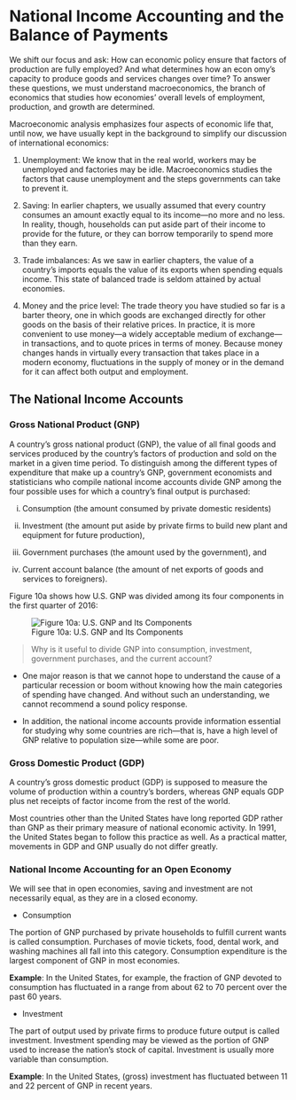 # National Income Accounting and the Balance of Payments

We shift our focus and ask: How can economic policy ensure that factors of production are fully employed? And what determines how an econ omy's capacity to produce goods and services changes over time? To answer these questions, we must understand macroeconomics, the branch of economics that studies how economies' overall levels of employment, production, and growth are determined.

Macroeconomic analysis emphasizes four aspects of economic life that, until now, we have usually kept in the background to simplify our discussion of international economics:

1.  Unemployment: We know that in the real world, workers may be unemployed and factories may be idle. Macroeconomics studies the factors that cause unemployment and the steps governments can take to prevent it.

2.  Saving: In earlier chapters, we usually assumed that every country consumes an amount exactly equal to its income---no more and no less. In reality, though, households can put aside part of their income to provide for the future, or they can borrow temporarily to spend more than they earn.

3.  Trade imbalances: As we saw in earlier chapters, the value of a country's imports equals the value of its exports when spending equals income. This state of balanced trade is seldom attained by actual economies.

4.  Money and the price level: The trade theory you have studied so far is a barter theory, one in which goods are exchanged directly for other goods on the basis of their relative prices. In practice, it is more convenient to use money---a widely acceptable medium of exchange---in transactions, and to quote prices in terms of money. Because money changes hands in virtually every transaction that takes place in a modern economy, fluctuations in the supply of money or in the demand for it can affect both output and employment.

## The National Income Accounts

### Gross National Product (GNP)

A country's gross national product (GNP), the value of all final goods and services produced by the country's factors of production and sold on the market in a given time period. To distinguish among the different types of expenditure that make up a country's GNP, government economists and statisticians who compile national income accounts divide GNP among the four possible uses for which a country's final output is purchased:

(i) Consumption (the amount consumed by private domestic residents)

(ii) Investment (the amount put aside by private firms to build new plant and equipment for future production),

(iii) Government purchases (the amount used by the government), and

(iv) Current account balance (the amount of net exports of goods and services to foreigners).

Figure 10a shows how U.S. GNP was divided among its four components in the first quarter of 2016:

![Figure 10a: U.S. GNP and Its Components](figures/U.S_GNP_Components.jpg)

> Why is it useful to divide GNP into consumption, investment, government purchases, and the current account? 
 
- One major reason is that we cannot hope to understand the cause of a particular recession or boom without knowing how the main categories of spending have changed. And without such an understanding, we cannot
recommend a sound policy response. 

- In addition, the national income accounts provide information essential for studying why some countries are rich—that is, have a high level of GNP relative to population size—while some are poor.

### Gross Domestic Product (GDP)

A country's gross domestic product (GDP) is supposed to measure the volume of production within a country’s borders, whereas GNP equals GDP plus net receipts of factor income from the rest of the world.

Most countries other than the United States have long reported GDP rather than GNP as their primary measure of national economic activity. In 1991, the United States began to follow this practice as well. As a practical matter, movements in GDP and GNP usually do not differ greatly.

### National Income Accounting for an Open Economy

We will see that in open economies, saving and investment are not necessarily equal, as they are in a closed economy.

- Consumption

The portion of GNP purchased by private households to fulfill current wants is called
consumption. Purchases of movie tickets, food, dental work, and washing machines all
fall into this category. Consumption expenditure is the largest component of GNP in
most economies. 

**Example**: In the United States, for example, the fraction of GNP devoted to consumption has fluctuated in a range from about 62 to 70 percent over the past 60 years.

- Investment

The part of output used by private firms to produce future output is called investment. Investment spending may be viewed as the portion of GNP used to increase the nation’s stock of capital. Investment is usually more variable than consumption.

**Example**: In the United States, (gross) investment has fluctuated between 11 and 22 percent of GNP in recent years.





